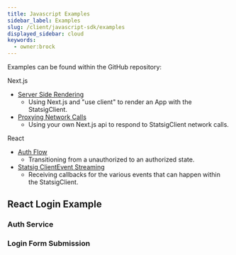 ```yaml
---
title: Javascript Examples
sidebar_label: Examples
slug: /client/javascript-sdk/examples
displayed_sidebar: cloud
keywords:
  - owner:brock
---
```



Examples can be found within the GitHub repository:

Next.js

- [Server Side Rendering](https://github.com/statsig-io/js-client-monorepo/blob/main/samples/next-js/src/app/bootstrap-example/BootstrapExample.tsx)
  - Using Next.js and "use client" to render an App with the StatsigClient.
- [Proxying Network Calls](https://github.com/statsig-io/js-client-monorepo/blob/main/samples/next-js/src/app/proxy-example/ProxyExample.tsx)
  - Using your own Next.js api to respond to StatsigClient network calls.

React

- [Auth Flow](https://github.com/statsig-io/js-client-monorepo/blob/main/samples/react/src/TransitionToLoggedInExamplePage.tsx)
  - Transitioning from a unauthorized to an authorized state.
- [Statsig ClientEvent Streaming](https://github.com/statsig-io/js-client-monorepo/blob/main/samples/react/src/ClientEventStreamExamplePage.tsx)
  - Receiving callbacks for the various events that can happen within the StatsigClient.

## React Login Example

### Auth Service

<GitHubEmbed url="https://raw.githubusercontent.com/statsig-io/js-client-monorepo/main/samples/react/src/samples/react-precomp/sample-react-auth-service.ts" />

### Login Form Submission

<GitHubEmbed url="https://raw.githubusercontent.com/statsig-io/js-client-monorepo/main/samples/react/src/samples/react-precomp/sample-react-login.tsx" />

